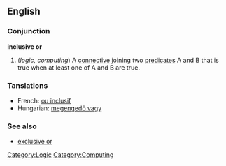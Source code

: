 ==English==
===Conjunction===
'''inclusive or'''

#(''logic, computing'') A [[connective]] joining two [[predicate]]s A and B that is true when at least one of A and B are true.

===Tanslations===
*French: [[ou inclusif]]
*Hungarian: [[megengedő vagy]]

===See also===
*[[exclusive or]]

[[Category:Logic]]
[[Category:Computing]]